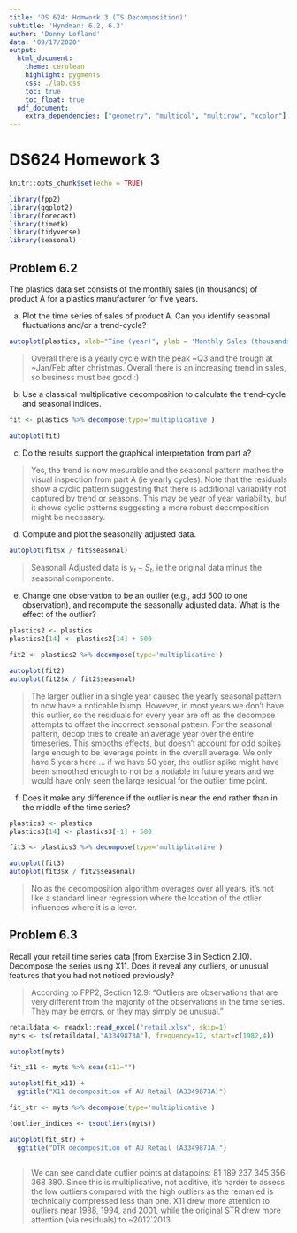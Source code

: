 ```yaml
---
title: 'DS 624: Homwork 3 (TS Decomposition)'
subtitle: 'Hyndman: 6.2, 6.3'
author: 'Donny Lofland'
data: '09/17/2020'
output:
  html_document:
    theme: cerulean
    highlight: pygments
    css: ./lab.css
    toc: true
    toc_float: true
  pdf_document:
    extra_dependencies: ["geometry", "multicol", "multirow", "xcolor"]
---
```


# DS624 Homework 3

```r
knitr::opts_chunk$set(echo = TRUE)
```

```r
library(fpp2)
library(ggplot2)
library(forecast)
library(timetk)
library(tidyverse)
library(seasonal)
```

## Problem 6.2

The plastics data set consists of the monthly sales (in thousands) of product A for a plastics manufacturer for five years.

a. Plot the time series of sales of product A. Can you identify seasonal fluctuations and/or a trend-cycle?

```r

autoplot(plastics, xlab="Time (year)", ylab = 'Monthly Sales (thousands)')

```

> Overall there is a yearly cycle with the peak ~Q3 and the trough at ~Jan/Feb after christmas.  Overall there is an increasing trend in sales, so business must bee good :) 

b. Use a classical multiplicative decomposition to calculate the trend-cycle and seasonal indices.

```r

fit <- plastics %>% decompose(type='multiplicative')

autoplot(fit)  
```

>

c. Do the results support the graphical interpretation from part a?

> Yes, the trend is now mesurable and the seasonal pattern mathes the visual inspection from part A (ie yearly cycles).  Note that the residuals show a cyclic pattern suggesting that there is additional variability not captured by trend or seasons.  This may be year of year variability, but it shows cyclic patterns suggesting a more robust decomposition might be necessary.

d. Compute and plot the seasonally adjusted data.

```r
autoplot(fit$x / fit$seasonal)
```

> Seasonall Adjusted data is $y_t - S_t$, ie the original data minus the seasonal componente.

e. Change one observation to be an outlier (e.g., add 500 to one observation), and recompute the seasonally adjusted data. What is the effect of the outlier?

```r
plastics2 <- plastics
plastics2[14] <- plastics2[14] + 500

fit2 <- plastics2 %>% decompose(type='multiplicative')

autoplot(fit2)
autoplot(fit2$x / fit2$seasonal)
```

> The larger outlier in a single year caused the yearly seasonal pattern to now have a noticable bump.  However, in most years we don't have this outlier, so the residuals for every year are off as the decompse attempts to offset the incorrect seasonal pattern.  For the seasonal pattern, decop tries to create an average year over the entire timeseries.  This smooths effects, but doesn't account for odd spikes large enough to be leverage points in the overall average.  We only have 5 years here ... if we have 50 year, the outlier spike might have been smoothed enough to not be a notiable in future years and we would have only seen the large residual for the outlier time point. 

f. Does it make any difference if the outlier is near the end rather than in the middle of the time series?

```r
plastics3 <- plastics
plastics3[14] <- plastics3[-1] + 500

fit3 <- plastics3 %>% decompose(type='multiplicative')

autoplot(fit3)
autoplot(fit3$x / fit2$seasonal)
```

> No as the decomposition algorithm overages over all years, it's not like a standard linear regression where the location of the otlier influences where it is a lever.

## Problem 6.3

Recall your retail time series data (from Exercise 3 in Section 2.10). Decompose the series using X11. Does it reveal any outliers, or unusual features that you had not noticed previously?

> According to FPP2, Section 12.9: "Outliers are observations that are very different from the majority of the observations in the time series. They may be errors, or they may simply be unusual."

```r
retaildata <- readxl::read_excel("retail.xlsx", skip=1)
myts <- ts(retaildata[,"A3349873A"], frequency=12, start=c(1982,4))

autoplot(myts)

fit_x11 <- myts %>% seas(x11="")

autoplot(fit_x11) +
  ggtitle("X11 decomposition of AU Retail (A3349873A)")

fit_str <- myts %>% decompose(type='multiplicative')

(outlier_indices <- tsoutliers(myts))

autoplot(fit_str) +
  ggtitle("DTR decomposition of AU Retail (A3349873A)")
  
```

> We can see candidate outlier points at datapoins: 81 189 237 345 356 368 380.  Since this is multiplicative, not additive, it's harder to assess the low outliers compared with the high outliers as the remanied is technically compressed less than one.  X11 drew more attention to outliers near 1988, 1994, and 2001, while the original STR drew more attention (via residuals) to ~2012`2013.
